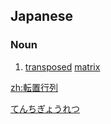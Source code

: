 ==Japanese==
{{ja-kanjitab|てん|ち|ぎょう|れつ|yomi=on}}

===Noun===
{{ja-noun|てんち ぎょうれつ}}

# {{lb|ja|linear algebra}} [[transposed]] [[matrix]]

[[Category:ja:Linear algebra|てんちぎょうれつ]]

[[zh:転置行列]]